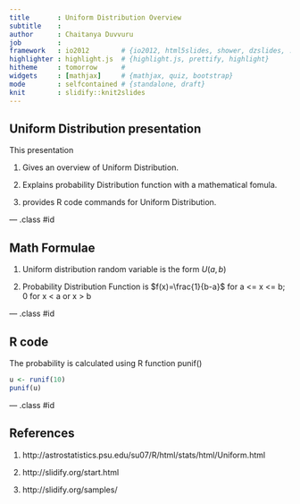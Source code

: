 ```yaml
---
title       : Uniform Distribution Overview
subtitle    : 
author      : Chaitanya Duvvuru
job         : 
framework   : io2012        # {io2012, html5slides, shower, dzslides, ...}
highlighter : highlight.js  # {highlight.js, prettify, highlight}
hitheme     : tomorrow      # 
widgets     : [mathjax]     # {mathjax, quiz, bootstrap}
mode        : selfcontained # {standalone, draft}
knit        : slidify::knit2slides
---
```


## Uniform Distribution presentation


This presentation 

1. Gives an overview of Uniform Distribution.

2. Explains probability Distribution function with a mathematical fomula.

3. provides R code commands for Uniform Distribution.

--- .class #id 

## Math Formulae


1. Uniform distribution random variable is the form $U(a,b)$

2. Probability Distribution Function  is $f(x)=\frac{1}{b-a}$ for a <= x <= b;
                                                            0 for x < a or x > b

--- .class #id 

## R code


The probability is calculated using R function punif()

```r
u <- runif(10) 
punif(u)
```


--- .class #id 

## References


1. http://astrostatistics.psu.edu/su07/R/html/stats/html/Uniform.html

2. http://slidify.org/start.html

3. http://slidify.org/samples/
